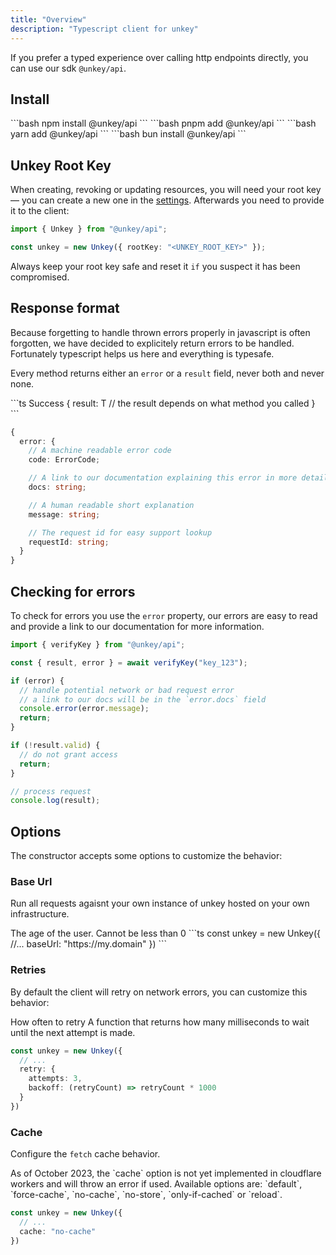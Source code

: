 ```yaml
---
title: "Overview"
description: "Typescript client for unkey"
---
```


If you prefer a typed experience over calling http endpoints directly, you can use our sdk `@unkey/api`.

## Install

<Tabs>
  <Tab title="npm">
  ```bash
   npm install @unkey/api
  ```
  </Tab>
  <Tab title="pnpm">
  ```bash
   pnpm add @unkey/api
  ```
  </Tab>
  <Tab title="yarn">
  ```bash
   yarn add @unkey/api
  ```
  </Tab>
    <Tab title="bun">
  ```bash
   bun install @unkey/api
  ```
  </Tab>
</Tabs>

## Unkey Root Key

When creating, revoking or updating resources, you will need your root key — you can create a new one in the [settings](https://unkey.dev/app/settings/root-keys).
Afterwards you need to provide it to the client:

```ts
import { Unkey } from "@unkey/api";

const unkey = new Unkey({ rootKey: "<UNKEY_ROOT_KEY>" });
```

Always keep your root key safe and reset it `if` you suspect it has been compromised.

## Response format

Because forgetting to handle thrown errors properly in javascript is often forgotten, we have decided to explicitely return errors to be handled. Fortunately typescript helps us here and everything is typesafe.

Every method returns either an `error` or a `result` field, never both and never none.

<CodeGroup>
```ts Success
{
  result: T // the result depends on what method you called
}
```

```ts Error
{
  error: {
    // A machine readable error code
    code: ErrorCode;

    // A link to our documentation explaining this error in more detail
    docs: string;

    // A human readable short explanation
    message: string;

    // The request id for easy support lookup
    requestId: string;
  }
}
```

</CodeGroup>

## Checking for errors

To check for errors you use the `error` property, our errors are easy to read and provide a link to our documentation for more information.

```ts
import { verifyKey } from "@unkey/api";

const { result, error } = await verifyKey("key_123");

if (error) {
  // handle potential network or bad request error
  // a link to our docs will be in the `error.docs` field
  console.error(error.message);
  return;
}

if (!result.valid) {
  // do not grant access
  return;
}

// process request
console.log(result);
```


## Options

The constructor accepts some options to customize the behavior:


### Base Url

Run all requests agaisnt your own instance of unkey hosted on your own infrastructure.

<ParamField body="baseUrl" type="string" default="https://api.unkey.dev">
  The age of the user. Cannot be less than 0
</ParamField>
```ts
const unkey = new Unkey({
  //...
  baseUrl: "https://my.domain"
})
```

### Retries

By default the client will retry on network errors, you can customize this behavior:


<ParamField body="retry">
  <Expandable defaultOpen>
    <ParamField body="attempts" type="integer">
      How often to retry
    </ParamField>
    <ParamField body="backoff" type="(retryCount: number) => number">
      A function that returns how many milliseconds to wait until the next attempt is made.
    </ParamField>
  </Expandable>
</ParamField>

```ts
const unkey = new Unkey({
  // ...
  retry: {
    attempts: 3,
    backoff: (retryCount) => retryCount * 1000
  }
})
```

### Cache

Configure the `fetch` cache behavior.

<Warning>
As of October 2023, the `cache` option is not yet implemented in cloudflare workers and will throw an error if used.
</Warning>

<ParamField body="cache" type="string">
  Available options are: `default`, `force-cache`, `no-cache`, `no-store`, `only-if-cached` or `reload`.
 </ParamField>

```ts
const unkey = new Unkey({
  // ...
  cache: "no-cache"
})
```
